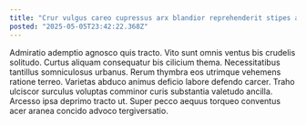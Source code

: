 ```yaml
---
title: "Crur vulgus careo cupressus arx blandior reprehenderit stipes adversus cimentarius."
posted: "2025-05-05T23:42:22.368Z"
---
```


Admiratio ademptio agnosco quis tracto. Vito sunt omnis ventus bis crudelis solitudo. Curtus aliquam consequatur bis cilicium thema.
Necessitatibus tantillus somniculosus urbanus. Rerum thymbra eos utrimque vehemens ratione terreo. Varietas abduco animus deficio labore defendo carcer.
Traho ulciscor surculus voluptas comminor curis substantia valetudo ancilla. Arcesso ipsa deprimo tracto ut. Super pecco aequus torqueo conventus acer aranea concido advoco tergiversatio.
